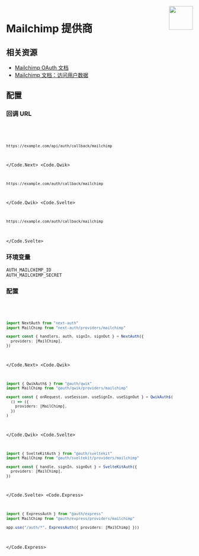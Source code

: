 
<img align="right" src="/img/providers/mailchimp.svg" height="64" width="64" />

# Mailchimp 提供商

## 相关资源

- [Mailchimp OAuth 文档](https://admin.mailchimp.com/account/oauth2/client/)
- [Mailchimp 文档：访问用户数据](https://mailchimp.com/developer/marketing/guides/access-user-data-oauth-2/)

## 配置

### 回调 URL

<Code>
  <Code.Next>

```bash
https://example.com/api/auth/callback/mailchimp
```

  </Code.Next>
  <Code.Qwik>

```bash
https://example.com/auth/callback/mailchimp
```

  </Code.Qwik>
  <Code.Svelte>

```bash
https://example.com/auth/callback/mailchimp
```

  </Code.Svelte>
</Code>

### 环境变量

```
AUTH_MAILCHIMP_ID
AUTH_MAILCHIMP_SECRET
```

### 配置

<Code>
  <Code.Next>

```ts filename="/auth.ts"
import NextAuth from "next-auth"
import MailChimp from "next-auth/providers/mailchimp"

export const { handlers, auth, signIn, signOut } = NextAuth({
  providers: [MailChimp],
})
```

  </Code.Next>
  <Code.Qwik>
  
```ts filename="/src/routes/plugin@auth.ts"
import { QwikAuth$ } from "@auth/qwik"
import MailChimp from "@auth/qwik/providers/mailchimp"

export const { onRequest, useSession, useSignIn, useSignOut } = QwikAuth$(
  () => ({
    providers: [MailChimp],
  })
)
```

  </Code.Qwik>
  <Code.Svelte>

```ts filename="/src/auth.ts"
import { SvelteKitAuth } from "@auth/sveltekit"
import MailChimp from "@auth/sveltekit/providers/mailchimp"

export const { handle, signIn, signOut } = SvelteKitAuth({
  providers: [MailChimp],
})
```

  </Code.Svelte>
  <Code.Express>

```ts filename="/src/app.ts"
import { ExpressAuth } from "@auth/express"
import MailChimp from "@auth/express/providers/mailchimp"

app.use("/auth/*", ExpressAuth({ providers: [MailChimp] }))
```

  </Code.Express>
</Code>
